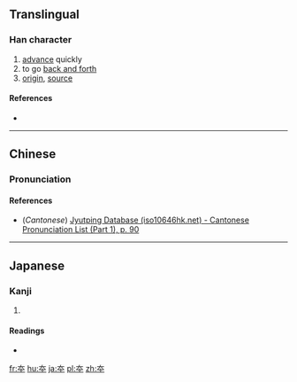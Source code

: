 {{also|本}}

==Translingual==

===Han character===
{{Han char|rn=37|rad=大|as=02|sn=5|four=|canj=大十 (KJ)|ids=⿱[[大]][[十]]}}

# [[advance]] quickly
# to go [[back and forth]]
# [[origin]], [[source]]

====References====
* {{Han ref|kx=0249.100|dkj=05845|dj=0509.010|hdz=10524.040|uh=5932|ud=22834}}

----

==Chinese==
{{zh-hanzi-box|[[夲]]}}

===Pronunciation===
{{zh-pron
|m=tāo,běn
|c=tou1
|mc=y
|oc=y
|ma=
|cat=
}}

====References====
*(''Cantonese'') [http://www.iso10646hk.net/jp/document/download.jsp Jyutping Database (iso10646hk.net) - Cantonese Pronunciation List (Part 1), p. 90]

----

==Japanese==

===Kanji===
{{ja-kanji|grade=|rs=大02}}

# {{defn|lang=ja|sort=大02}}

====Readings====
* {{ja-readings|on=[[とう]] (tō), [[ほん]] (hon)|kun=[[すすむ]] (susumu)}}

[[fr:夲]]
[[hu:夲]]
[[ja:夲]]
[[pl:夲]]
[[zh:夲]]